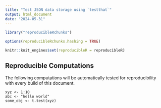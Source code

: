 ```yaml
---
title: "Test JSON data storage using `testthat`"
output: html_document
date: "2024-05-31"
---
```


```r

library("reproducibleRchunks")

options(reproducibleRchunks.hashing = TRUE)

knitr::knit_engines$set(reproducibleR = reproducibleR)
```

## Reproducible Computations

The following computations will be automatically tested for reproducibility with every build of this document.

```reproducibleR
xyz <- 1:10
abc <- "hello world"
some_obj <- t.test(xyz)
```
